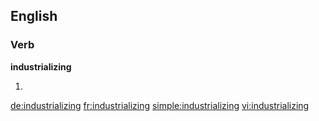 ==English==

===Verb===
'''industrializing'''

# {{present participle of|[[industrialize]]}}

[[de:industrializing]]
[[fr:industrializing]]
[[simple:industrializing]]
[[vi:industrializing]]